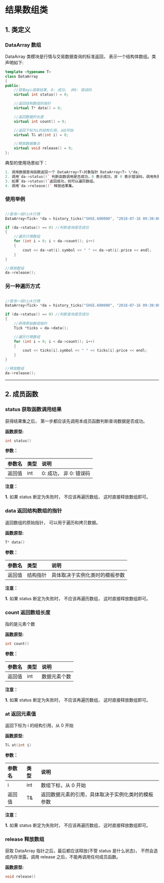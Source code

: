 # 结果数组类

## 1. 类定义

### DataArray 数组

DataArray 类模块是行情与交易数据查询的标准返回， 表示一个结构体数组。类声明如下:

```cpp
template <typename T>
class DataArray
{
public:
	//获取api调用结果, 0: 成功， 非0: 错误码
	virtual int status() = 0;

	//返回结构数组的指针
	virtual T* data() = 0;

	//返回数据的长度
	virtual int count() = 0;

	//返回下标为i的结构引用，从0开始
	virtual T& at(int i) = 0;

	//释放数据集合
	virtual void release() = 0;
};

```

典型的使用场景如下：

```cpp
1. 调用数据查询函数返回一个 DataArray<T>对象指针 DataArray<T> \*da;
2. 调用`da->status()` 判断函数调用是否成功，0 表示成功，非 0 表示错误码，调用失败，数组长度为 0
3. 如果`da->status()`返回成功，则可以遍历数组。
4. 调用`da->release()` 释放结果集。
```

### 使用举例

```cpp

//查询一段tick行情
DataArray<Tick> *da = history_ticks("SHSE.600000", "2018-07-16 09:30:00", "2018-07-16 10:30:00");

if (da->status() == 0) //判断查询是否成功
{
	//遍历行情数组
	for (int i = 0; i < da->count(); i++)
	{
		cout << da->at(i).symbol << " " << da->at(i).price << endl;
	}
}

//释放数组
da->release();

```

### 另一种遍历方式

```cpp

//查询一段tick行情
DataArray<Tick> *da = history_ticks("SHSE.600000", "2018-07-16 09:30:00", "2018-07-16 10:30:00");

if (da->status() == 0) //判断查询是否成功
{
	//获得原始数组指针
	Tick *ticks = da->data();

	//遍历行情数组
	for (int i = 0; i < da->count(); i++)
	{
		cout << ticks[i].symbol << " " << ticks[i].price << endl;
	}
}

//释放数组
da->release();

```

---

## 2. 成员函数

### status 获取函数调用结果

获得结果集之后， 第一步都应该先调用本成员函数判断查询数据是否成功。

**函数原型:**

```cpp
int status()
```

**参数：**

| 参数名 | 类型 | 说明                   |
| :----- | :--- | :--------------------- |
| 返回值 | int  | 0: 成功， 非 0: 错误码 |

**注意：**

**1.** 如果 status 断定为失败时， 不应该再遍历数组， 这时直接释放数组即可。

### data 返回结构数组的指针

返回数组的原始指针， 可以用于遍历和拷贝数据。

**函数原型:**

```cpp
T* data()
```

**参数：**

| 参数名 | 类型     | 说明                           |
| :----- | :------- | :----------------------------- |
| 返回值 | 结构指针 | 具体取决于实例化类时的模板参数 |

**注意：**

**1.** 如果 status 断定为失败时， 不应该再遍历数组， 这时直接释放数组即可。

### count 返回数组长度

指的是元素个数

**函数原型:**

```cpp
int count()
```

**参数：**

| 参数名 | 类型 | 说明         |
| :----- | :--- | :----------- |
| 返回值 | int  | 数据元素个数 |

**注意：**

**1.** 如果 status 断定为失败时， 不应该再遍历数组， 这时直接释放数组即可。

### at 返回元素值

返回下标为 i 的结构引用，从 0 开始

**函数原型:**

```cpp
T& at(int i)
```

**参数：**

| 参数名 | 类型 | 说明                                               |
| :----- | :--- | :------------------------------------------------- |
| i      | int  | 数组下标，从 0 开始                                |
| 返回值 | T&   | 返回数据元素的引用，具体取决于实例化类时的模板参数 |

**注意：**

**1.** 如果 status 断定为失败时， 不应该再遍历数组， 这时直接释放数组即可。

### release 释放数组

获取 DataArray 指针之后，最后都应该释放(不管 status 是什么状态)， 不然会造成内存泄露。调用 release 之后，不能再调用任何成员函数。

**函数原型:**

```cpp
void release()
```
